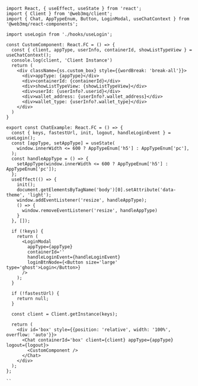 ```tsx
import React, { useEffect, useState } from 'react';
import { Client } from '@web3mq/client';
import { Chat, AppTypeEnum, Button, LoginModal, useChatContext } from '@web3mq/react-components';

import useLogin from './hooks/useLogin';

const CustomComponent: React.FC = () => {
  const { client, appType, userInfo, containerId, showListTypeView } = useChatContext();
  console.log(client, 'Client Instance')
  return (
    <div className={ss.custom_box} style={{wordBreak: 'break-all'}}>
      <div>appType: {appType}</div>
      <div>containerId: {containerId}</div>
      <div>showListTypeView: {showListTypeView}</div>
      <div>userId: {userInfo?.userid}</div>
      <div>wallet_address: {userInfo?.wallet_address}</div>
      <div>wallet_type: {userInfo?.wallet_type}</div>
    </div>
  )
}

export const ChatExample: React.FC = () => {
  const { keys, fastestUrl, init, logout, handleLoginEvent } = useLogin();
  const [appType, setAppType] = useState(
    window.innerWidth <= 600 ? AppTypeEnum['h5'] : AppTypeEnum['pc'],
  );
  const handleAppType = () => {
    setAppType(window.innerWidth <= 600 ? AppTypeEnum['h5'] : AppTypeEnum['pc']);
  };
  useEffect(() => {
    init();
    document.getElementsByTagName('body')[0].setAttribute('data-theme', 'light');
    window.addEventListener('resize', handleAppType);
    () => {
      window.removeEventListener('resize', handleAppType)
    }
  }, []);

  if (!keys) {
    return (
      <LoginModal 
        appType={appType}
        containerId=''
        handleLoginEvent={handleLoginEvent}
        loginBtnNode={<Button size='large' type='ghost'>Login</Button>}
      />
    );
  }

  if (!fastestUrl) {
    return null;
  }

  const client = Client.getInstance(keys);

  return (
    <div id='box' style={{position: 'relative', width: '100%', overflow: 'auto'}}>
      <Chat containerId='box' client={client} appType={appType} logout={logout}>
        <CustomComponent />
      </Chat>
    </div>
  );
};

``